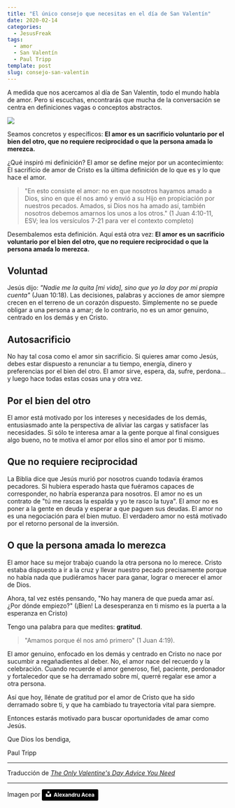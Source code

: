 ```yaml
---
title: "El único consejo que necesitas en el día de San Valentín"
date: 2020-02-14
categories:
  - JesusFreak
tags:
  - amor
  - San Valentín
  - Paul Tripp
template: post
slug: consejo-san-valentin
---
```


A medida que nos acercamos al día de San Valentín, todo el mundo habla de amor. Pero si escuchas, encontrarás que mucha de la conversación se centra en definiciones vagas o conceptos abstractos.

![](https://i.imgur.com/ndfchlt.jpg)

Seamos concretos y específicos: **El amor es un sacrificio voluntario por el bien del otro, que no requiere reciprocidad o que la persona amada lo merezca.**

¿Qué inspiró mi definición? El amor se define mejor por un acontecimiento: El sacrificio de amor de Cristo es la última definición de lo que es y lo que hace el amor.

> "En esto consiste el amor: no en que nosotros hayamos amado a Dios, sino en que él nos amó y envió a su Hijo en propiciación por nuestros pecados. Amados, si Dios nos ha amado así, también nosotros debemos amarnos los unos a los otros." (1 Juan 4:10-11, ESV; lea los versículos 7-21 para ver el contexto completo)

Desembalemos esta definición. Aquí está otra vez: **El amor es un sacrificio voluntario por el bien del otro, que no requiere reciprocidad o que la persona amada lo merezca.**

## Voluntad

Jesús dijo: _"Nadie me la quita [mi vida], sino que yo la doy por mi propia cuenta"_ (Juan 10:18). Las decisiones, palabras y acciones de amor siempre crecen en el terreno de un corazón dispuesto. Simplemente no se puede obligar a una persona a amar; de lo contrario, no es un amor genuino, centrado en los demás y en Cristo.

## Autosacrificio

No hay tal cosa como el amor sin sacrificio. Si quieres amar como Jesús, debes estar dispuesto a renunciar a tu tiempo, energía, dinero y preferencias por el bien del otro. El amor sirve, espera, da, sufre, perdona... y luego hace todas estas cosas una y otra vez.

## Por el bien del otro

El amor está motivado por los intereses y necesidades de los demás, entusiasmado ante la perspectiva de aliviar las cargas y satisfacer las necesidades. Si sólo te interesa amar a la gente porque al final consigues algo bueno, no te motiva el amor por ellos sino el amor por ti mismo.

## Que no requiere reciprocidad

La Biblia dice que Jesús murió por nosotros cuando todavía éramos pecadores. Si hubiera esperado hasta que fuéramos capaces de corresponder, no habría esperanza para nosotros. El amor no es un contrato de "tú me rascas la espalda y yo te rasco la tuya". El amor no es poner a la gente en deuda y esperar a que paguen sus deudas. El amor no es una negociación para el bien mutuo. El verdadero amor no está motivado por el retorno personal de la inversión.

## O que la persona amada lo merezca

El amor hace su mejor trabajo cuando la otra persona no lo merece. Cristo estaba dispuesto a ir a la cruz y llevar nuestro pecado precisamente porque no había nada que pudiéramos hacer para ganar, lograr o merecer el amor de Dios.

Ahora, tal vez estés pensando, "No hay manera de que pueda amar así. ¿Por dónde empiezo?" (¡Bien! La desesperanza en ti mismo es la puerta a la esperanza en Cristo)

Tengo una palabra para que medites: **gratitud**.

> "Amamos porque él nos amó primero" (1 Juan 4:19).

El amor genuino, enfocado en los demás y centrado en Cristo no nace por sucumbir a regañadientes al deber. No, el amor nace del recuerdo y la celebración. Cuando recuerde el amor generoso, fiel, paciente, perdonador y fortalecedor que se ha derramado sobre mí, querré regalar ese amor a otra persona.

Así que hoy, llénate de gratitud por el amor de Cristo que ha sido derramado sobre ti, y que ha cambiado tu trayectoria vital para siempre.

Entonces estarás motivado para buscar oportunidades de amar como Jesús.

Que Dios los bendiga,

Paul Tripp

---

Traducción de _[The Only Valentine's Day Advice You Need](https://www.paultripp.com/wednesdays-word/posts/the-only-valentines-day-advice-you-need)_

---

Imagen por <a style="background-color:black;color:white;text-decoration:none;padding:4px 6px;font-family:-apple-system, BlinkMacSystemFont, &quot;San Francisco&quot;, &quot;Helvetica Neue&quot;, Helvetica, Ubuntu, Roboto, Noto, &quot;Segoe UI&quot;, Arial, sans-serif;font-size:12px;font-weight:bold;line-height:1.2;display:inline-block;border-radius:3px" href="https://unsplash.com/@alexacea?utm_medium=referral&amp;utm_campaign=photographer-credit&amp;utm_content=creditBadge" target="_blank" rel="noopener noreferrer" title="Download free do whatever you want high-resolution photos from Alexandru Acea"><span style="display:inline-block;padding:2px 3px"><svg xmlns="http://www.w3.org/2000/svg" style="height:12px;width:auto;position:relative;vertical-align:middle;top:-2px;fill:white" viewBox="0 0 32 32"><title>unsplash-logo</title><path d="M10 9V0h12v9H10zm12 5h10v18H0V14h10v9h12v-9z"></path></svg></span><span style="display:inline-block;padding:2px 3px">Alexandru Acea</span></a>
